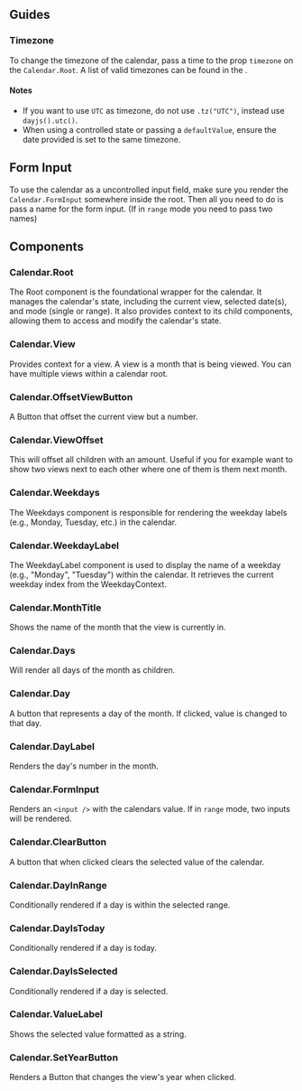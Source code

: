 

## Guides

### Timezone
To change the timezone of the calendar, pass a time to the prop `timezone` on the `Calendar.Root`.
A list of valid timezones can be found in the <ExternalLink href="https://www.iana.org/time-zones" text="IANA Database" />.

#### Notes
- If you want to use `UTC` as timezone, do not use `.tz("UTC")`, instead use `dayjs().utc()`.
- When using a controlled state or passing a `defaultValue`, ensure the date provided is set to the same timezone.
<CodeBlock client:load code={codeExamples.timezone} />

## Form Input
To use the calendar as a uncontrolled input field, make sure you render the `Calendar.FormInput` somewhere inside the root.
Then all you need to do is pass a name for the form input. (If in `range` mode you need to pass two names)
<CodeBlock client:load code={codeExamples.formInput} />

## Components

### Calendar.Root
The Root component is the foundational wrapper for the calendar. It manages the calendar's state,
including the current view, selected date(s), and mode (single or range). It also provides context
to its child components, allowing them to access and modify the calendar's state.

<Separator className="my-8" />

### Calendar.View
Provides context for a view. A view is a month that is being viewed.
You can have multiple views within a calendar root.

<Separator className="my-8" />

### Calendar.OffsetViewButton
A Button that offset the current view but a number.

<Separator className="my-8" />

### Calendar.ViewOffset
This will offset all children with an amount. Useful if you for example want to show two views
next to each other where one of them is them next month.

<Separator className="my-8" />

### Calendar.Weekdays
The Weekdays component is responsible for rendering the weekday labels (e.g., Monday, Tuesday, etc.) in
the calendar.

<Separator className="my-8" />

### Calendar.WeekdayLabel
The WeekdayLabel component is used to display the name of a weekday (e.g., "Monday", "Tuesday")
within the calendar. It retrieves the current weekday index from the WeekdayContext.

<Separator className="my-8" />

### Calendar.MonthTitle
Shows the name of the month that the view is currently in.

<Separator className="my-8" />

### Calendar.Days
Will render all days of the month as children.

<Separator className="my-8" />

### Calendar.Day
A button that represents a day of the month. If clicked, value is changed to that day.

<Separator className="my-8" />

### Calendar.DayLabel
Renders the day's number in the month.

<Separator className="my-8" />

### Calendar.FormInput
Renders an `<input />` with the calendars value. If in `range` mode, two inputs will be rendered.

<Separator className="my-8" />

### Calendar.ClearButton
A button that when clicked clears the selected value of the calendar.

<Separator className="my-8" />

### Calendar.DayInRange
Conditionally rendered if a day is within the selected range.

<Separator className="my-8" />

### Calendar.DayIsToday
Conditionally rendered if a day is today.

<Separator className="my-8" />

### Calendar.DayIsSelected
Conditionally rendered if a day is selected.

<Separator className="my-8" />

### Calendar.ValueLabel
Shows the selected value formatted as a string.

<Separator className="my-8" />

### Calendar.SetYearButton
Renders a Button that changes the view's year when clicked.

